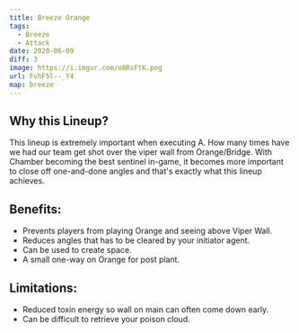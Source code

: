 ```yaml
---
title: Breeze Orange
tags:
  - Breeze
  - Attack
date: 2020-06-09
diff: 3
image: https://i.imgur.com/o8RsFtK.png
url: FvhF5l--_Y4
map: breeze
---
```


## Why this Lineup?

This lineup is extremely important when executing A. How many
times have we had our team get shot over the viper wall from
Orange/Bridge. With Chamber becoming the best sentinel in-game,
it becomes more important to close off one-and-done angles and
that's exactly what this lineup achieves.

## Benefits:

- Prevents players from playing Orange and seeing above Viper
  Wall.
- Reduces angles that has to be cleared by your initiator agent.
- Can be used to create space.
- A small one-way on Orange for post plant.

## Limitations:

- Reduced toxin energy so wall on main can often come down early.
- Can be difficult to retrieve your poison cloud.
